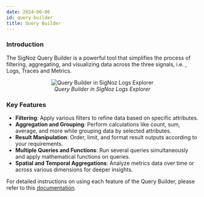 ```yaml
---
date: 2024-06-06
id: query-builder
title: Query Builder
---
```


### Introduction

The SigNoz Query Builder is a powerful tool that simplifies the process of filtering, aggregating, and visualizing data across the three signals, i.e. , Logs, Traces and Metrics. 

<figure data-zoomable align='center'>
    <img src="/img/docs/product-features/query-builder/product-features-query-builder.webp" alt="Query Builder in SigNoz Logs Explorer"/>
    <figcaption><i>Query Builder in SigNoz Logs Explorer</i></figcaption>
</figure>


### Key Features

- **Filtering**: Apply various filters to refine data based on specific attributes.
- **Aggregation and Grouping**: Perform calculations like count, sum, average, and more while grouping data by selected attributes.
- **Result Manipulation**: Order, limit, and format result outputs according to your requirements.
- **Multiple Queries and Functions**: Run several queries simultaneously and apply mathematical functions on queries.
- **Spatial and Temporal Aggregations**: Analyze metrics data over time or across various dimensions for deeper insights.

For detailed instructions on using each feature of the Query Builder, please refer to this [documentation](/docs/userguide/query-builder/).
